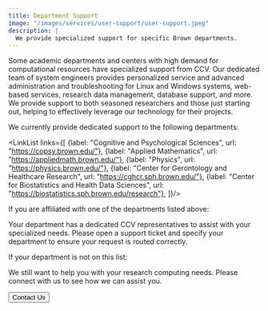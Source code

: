 ```yaml
---
title: Department Support
image: "/images/services/user-support/user-support.jpeg"
description: |
  We provide specialized support for specific Brown departments.
---
```


<ContentSection title="Collaboration Across Brown">
Some academic departments and centers with high demand for computational resources have specialized support from CCV.
Our dedicated team of system engineers provides personalized service and advanced administration and troubleshooting
for Linux and Windows systems, web-based services, research data management, database support, and more. We provide
support to both seasoned researchers and those just starting out, helping to effectively leverage our technology for
their projects.

We currently provide dedicated support to the following departments:

<LinkList links={[
{label: "Cognitive and Psychological Sciences", url: "https://copsy.brown.edu/"},
{label: "Applied Mathematics", url: "https://appliedmath.brown.edu/"},
{label: "Physics", url: "https://physics.brown.edu/"},
{label: "Center for Gerontology and Healthcare Research", url: "https://cghcr.sph.brown.edu/"},
{label: "Center for Biostatistics and Health Data Sciences", url: "https://biostatistics.sph.brown.edu/research"},
]}/>

</ContentSection>

<ContentSection title="Access to Support">
If you are affiliated with one of the departments listed above:

Your department has a dedicated CCV representatives to assist with your specialized needs. Please open a support ticket
and specify your department to ensure your request is routed correctly.

If your department is not on this list:

We still want to help you with your research computing needs. Please connect with us to see how we can assist you.

<Button href="/about/contact">Contact Us</Button>
</ContentSection>